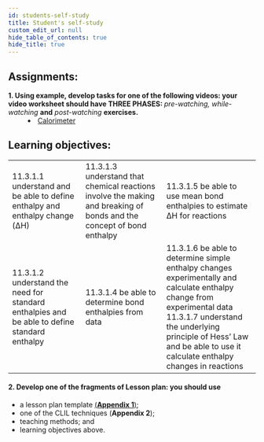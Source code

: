```yaml
---
id: students-self-study
title: Student's self-study
custom_edit_url: null
hide_table_of_contents: true
hide_title: true
---
```



## Assignments:

<dl>
  <dt>
    <strong>
      1. Using example, develop tasks for one of the following videos: your
      video worksheet should have THREE PHASES:
    </strong>
    <em> pre-watching, while-watching</em> <strong>and</strong> <em>
      post-watching
    </em> <strong>exercises.</strong>
  </dt>
  <dd>
    <li>
      <a href='https://youtu.be/SagNcyN1yUQ'>Calorimeter</a>
    </li>
  </dd>
</dl>

## Learning objectives:

<table>
  <tr>
    <td>
      11.3.1.1 understand and be able to define enthalpy and enthalpy change
      (ΔH)
    </td>
    <td>
      11.3.1.3 understand that chemical reactions involve the making and
      breaking of bonds and the concept of bond enthalpy
    </td>
    <td>
      11.3.1.5 be able to use mean bond enthalpies to estimate ΔH for reactions
    </td>
  </tr>
  <tr>
    <td>
      11.3.1.2 understand the need for standard enthalpies and be able to define
      standard enthalpy
    </td>
    <td>11.3.1.4 be able to determine bond enthalpies from data</td>
    <td>
      11.3.1.6 be able to determine simple enthalpy changes experimentally and
      calculate enthalpy change from experimental data
      <br />
      11.3.1.7 understand the underlying principle of Hess’ Law and be able to
      use it calculate enthalpy changes in reactions
    </td>
  </tr>
</table>

#### 2. Develop one of the fragments of Lesson plan: you should use

- a lesson plan template [(**Appendix 1**)](appendix/appendix-1.mdx);
- one of the CLIL techniques (**Appendix 2**);
- teaching methods; and
- learning objectives above.
